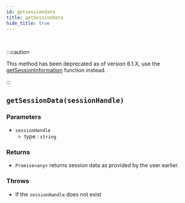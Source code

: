 ```yaml
---
id: getsessiondata
title: getSessionData
hide_title: true
---
```


<br/>

:::caution

This method has been deprecated as of version 6.1.X, use the [getSessionInformation](./getSessionInformation) function instead.

:::

## ``getSessionData(sessionHandle)``

### Parameters
- ``sessionHandle``
  - type : ``string``

### Returns
- ``Promise<any>`` returns session data as provided by the user earlier.

### Throws
- If the `sessionHandle` does not exist